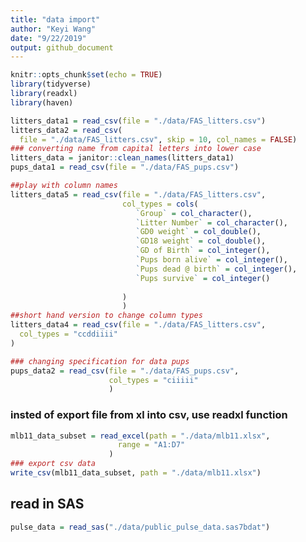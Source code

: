 ```yaml
---
title: "data import"
author: "Keyi Wang"
date: "9/22/2019"
output: github_document
---
```


```r
knitr::opts_chunk$set(echo = TRUE)
library(tidyverse)
library(readxl)
library(haven)
```
```r
litters_data1 = read_csv(file = "./data/FAS_litters.csv")
litters_data2 = read_csv(
  file = "./data/FAS_litters.csv", skip = 10, col_names = FALSE)
### converting name from capital letters into lower case 
litters_data = janitor::clean_names(litters_data1)
pups_data1 = read_csv(file = "./data/FAS_pups.csv")
```
```r
##play with column names
litters_data5 = read_csv(file = "./data/FAS_litters.csv",
                         col_types = cols(
                            `Group` = col_character(),
                            `Litter Number` = col_character(),
                            `GD0 weight` = col_double(),
                            `GD18 weight` = col_double(),
                            `GD of Birth` = col_integer(),
                            `Pups born alive` = col_integer(),
                            `Pups dead @ birth` = col_integer(),
                            `Pups survive` = col_integer()
                           
                         )
                         )
##short hand version to change column types
litters_data4 = read_csv(file = "./data/FAS_litters.csv",
  col_types = "ccddiiii"
)

### changing specification for data pups
pups_data2 = read_csv(file = "./data/FAS_pups.csv",
                      col_types = "ciiiii"
                      )

```
### insted of export file from xl into csv, use readxl function
```r
mlb11_data_subset = read_excel(path = "./data/mlb11.xlsx",
                        range = "A1:D7"
                      )
### export csv data 
write_csv(mlb11_data_subset, path = "./data/mlb11.xlsx")
```

## read in SAS
```r
pulse_data = read_sas("./data/public_pulse_data.sas7bdat")
```



